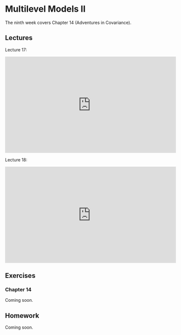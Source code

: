# Multilevel Models II

The ninth week covers Chapter 14 (Adventures in Covariance).

## Lectures

Lecture 17:

<iframe width="560" height="315" src="https://www.youtube.com/embed/yfXpjmWgyXU" frameborder="0" allow="accelerometer; autoplay; encrypted-media; gyroscope; picture-in-picture" allowfullscreen></iframe>

Lecture 18:

<iframe width="560" height="315" src="https://www.youtube.com/embed/e5cgiAGBKzI" frameborder="0" allow="accelerometer; autoplay; encrypted-media; gyroscope; picture-in-picture" allowfullscreen></iframe>

## Exercises

### Chapter 14

Coming soon.

## Homework

Coming soon.
